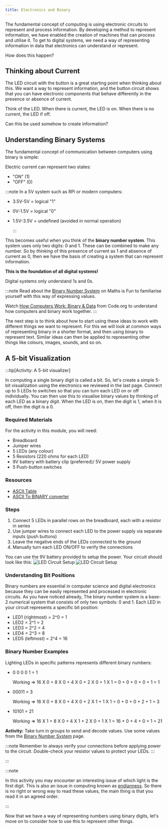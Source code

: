 ```yaml
---
title: Electronics and Binary
---
```


The fundamental concept of computing is using electronic circuits to represent and process information. By developing a method to represent information, we have enabled the creation of machines that can process and utilise it. To get to digital systems, we need a way of representing information in data that electronics can understand or represent.

How does this happen?

## Thinking about Current

The LED circuit with the button is a great starting point when thinking about this. We want a way to represent information, and the button circuit shows that you can have electronic components that behave differently in the presence or absence of current.

Think of the LED. When there is current, the LED is on. When there is no current, the LED if off.

Can this be used somehow to create information?

## Understanding Binary Systems

The fundamental concept of communication between computers using binary is simple:

Electric current can represent two states:

- "ON" (1)
- "OFF" (0)

:::note
In a 5V system such as RPi or modern computers:

- 3.5V-5V = logical "1"
- 0V-1.5V = logical "0"
- 1.5V-3.5V = undefined (avoided in normal operation)

  :::

This becomes useful when you think of the **binary number system**. This system uses only two digits: 0 and 1. These can be combined to make any number. So by _thinking_ of this presence of current as 1 and absence of current as 0, then we have the basis of creating a system that can represent information.

**This is the foundation of all digital systems!**

Digital systems only understand 1s and 0s.

:::note
Read about the [Binary Number System](https://www.mathsisfun.com/binary-number-system.html) on Maths is Fun to familiarise yourself with this way of expressing values.

Watch [How Computers Work: Binary & Data](https://www.youtube.com/watch?v=USCBCmwMCDA&ab_channel=Code.org) from Code.org to understand how computers and binary work together.
:::

The next step is to think about how to start using these ideas to work with different things we want to represent. For this we will look at common ways of representing binary in a shorter format, and then using binary to represent text. Similar ideas can then be applied to representing other things like colours, images, sounds, and so on.

## A 5-bit Visualization

:::tip[Activity: A 5-bit visualizer]

In computing a single binary digit is called a bit. So, let's create a simple 5-bit visualization using the electronics we reviewed in the last page. Connect up to 5 LEDs to switches so that you can turn each LED on or off individually. You can then use this to visualise binary values by thinking of each LED as a binary digit. When the LED is on, then the digit is 1, when it is off, then the digit is a 0.

### Required Materials

For the activity in this module, you will need:

- Breadboard
- Jumper wires
- 5 LEDs (any colour)
- 5 Resistors (220 ohms for each LED)
- 9V battery with battery clip (preferred)/ 5V power supply
- 5 Push-button switches

### Resources

- [ASCII Table](https://www.ascii-code.com/)
- [ASCII To BINARY converter](https://www.rapidtables.com/convert/number/ascii-to-binary.html)

### Steps

1. Connect 5 LEDs in parallel rows on the breadboard, each with a resistor in series
2. Use jumper wires to connect each LED to the power supply via separate inputs (push buttons)
3. Leave the negative ends of the LEDs connected to the ground
4. Manually turn each LED ON/OFF to verify the connections

You can use the 9V battery provided to setup the power. Your circuit should look like this:
![LED Circuit Setup](../images-common/binary-circuit-setup.png)
![LED Circuit Setup](../images-common/5-bit-visualiser.jpeg)

### Understanding Bit Positions

Binary numbers are essential in computer science and digital electronics because they can be easily represented and processed in electronic circuits. As you have noticed already, The binary number system is a base-2 numerical system that consists of only two symbols: 0 and 1.
Each LED in your circuit represents a specific bit position:

- LED1 (rightmost) = 2^0 = 1
- LED2 = 2^1 = 2
- LED3 = 2^2 = 4
- LED4 = 2^3 = 8
- LED5 (leftmost) = 2^4 = 16

### Binary Number Examples

Lighting LEDs in specific patterns represents different binary numbers:

- 0 0 0 0 1 = 1

  Working => 16 X 0 + 8 X 0 + 4 X 0 + 2 X 0 + 1 X 1 = 0 + 0 + 0 + 0 + 1 = 1

- 00011 = 3

  Working => 16 X 0 + 8 X 0 + 4 X 0 + 2 X 1 + 1 X 1 = 0 + 0 + 0 + 2 + 1 = 3

- 10101 = 21

  Working => 16 X 1 + 8 X 0 + 4 X 1 + 2 X 0 + 1 X 1 = 16 + 0 + 4 + 0 + 1 = 21

**Activity:** Take turn in groups to send and decode values. Use some values from the [Binary Number System](https://www.mathsisfun.com/binary-number-system.html) page.

:::note
Remember to always verify your connections before applying power to the circuit. Double-check your resistor values to protect your LEDs.
:::

:::

:::note

In this activity you may encounter an interesting issue of which light is the first digit. This is also an issue in computing known as [endianness](https://www.techtarget.com/searchnetworking/definition/big-endian-and-little-endian#:~:text=The%20term%20endianness%20describes%20the,to%20the%20value%20stored%20first.). So there is no right or wrong way to read these values, the main thing is that you read it in an agreed order.

:::

Now that we have a way of representing numbers using binary digits, let's move on to consider how to use this to represent other things.

